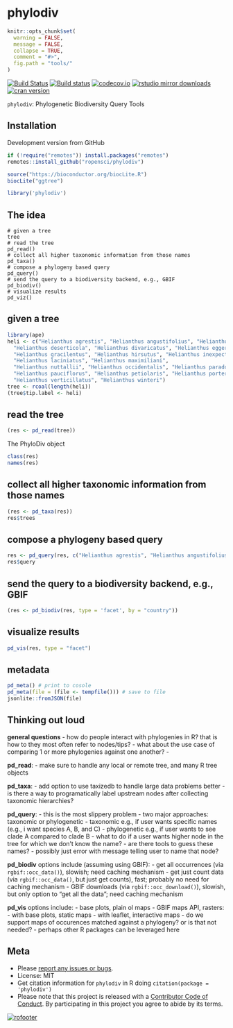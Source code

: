 phylodiv
========

```r
knitr::opts_chunk$set(
  warning = FALSE,
  message = FALSE,
  collapse = TRUE,
  comment = "#>",
  fig.path = "tools/"
)
```


[![Build Status](https://travis-ci.com/ropensci/phylodiv.svg?branch=master)](https://travis-ci.com/ropensci/phylodiv)
[![Build status](https://ci.appveyor.com/api/projects/status/6mgc02mkd8j4sq3g/branch/master)](https://ci.appveyor.com/project/sckott/phylodiv-175/branch/master)
[![codecov.io](https://codecov.io/github/ropensci/phylodiv/coverage.svg?branch=master)](https://codecov.io/github/ropensci/phylodiv?branch=master)
[![rstudio mirror downloads](http://cranlogs.r-pkg.org/badges/phylodiv)](https://github.com/metacran/cranlogs.app)
[![cran version](http://www.r-pkg.org/badges/version/phylodiv)](https://cran.r-project.org/package=phylodiv)


`phylodiv`: Phylogenetic Biodiversity Query Tools


## Installation

Development version from GitHub

```r
if (!require("remotes")) install.packages("remotes")
remotes::install_github("ropensci/phylodiv")
```

```r
source("https://bioconductor.org/biocLite.R")
biocLite("ggtree")
```

```r
library('phylodiv')
```

## The idea

```
# given a tree
tree
# read the tree
pd_read()
# collect all higher taxonomic information from those names
pd_taxa()
# compose a phylogeny based query
pd_query()
# send the query to a biodiversity backend, e.g., GBIF
pd_biodiv()
# visualize results
pd_viz()
```

## given a tree

```r
library(ape)
heli <- c("Helianthus agrestis", "Helianthus angustifolius", "Helianthus annuus", 
  "Helianthus deserticola", "Helianthus divaricatus", "Helianthus eggertii", 
  "Helianthus gracilentus", "Helianthus hirsutus", "Helianthus inexpectatus", 
  "Helianthus laciniatus", "Helianthus maximiliani",
  "Helianthus nuttallii", "Helianthus occidentalis", "Helianthus paradoxus", 
  "Helianthus pauciflorus", "Helianthus petiolaris", "Helianthus porteri", 
  "Helianthus verticillatus", "Helianthus winteri")
tree <- rcoal(length(heli))
(tree$tip.label <- heli)
```

## read the tree

```r
(res <- pd_read(tree))
```

The PhyloDiv object

```r
class(res)
names(res)
```

## collect all higher taxonomic information from those names

```r
(res <- pd_taxa(res))
res$trees
```

## compose a phylogeny based query

```r
res <- pd_query(res, c("Helianthus agrestis", "Helianthus angustifolius", "Helianthus petiolaris"))
res$query
```

## send the query to a biodiversity backend, e.g., GBIF

```r
(res <- pd_biodiv(res, type = 'facet', by = "country"))
```

## visualize results

```r
pd_vis(res, type = "facet")
```

## metadata

```r
pd_meta() # print to cosole
pd_meta(file = (file <- tempfile())) # save to file
jsonlite::fromJSON(file)
```

## Thinking out loud

**general questions**
- how do people interact with phylogenies in R? that is how to they most often refer to nodes/tips?
- what about the use case of comparing 1 or more phylogenies against one another?
- 

**pd_read**:
- make sure to handle any local or remote tree, and many R tree objects

**pd_taxa**:
- add option to use taxizedb to handle large data problems better
- is there a way to programatically label upstream nodes after collecting taxonomic hierarchies?

**pd_query**:
- this is the most slippery problem
- two major approaches: taxonomic or phylogenetic 
    - taxonomic e.g., if user wants specific names (e.g., i want species A, B, and C)
    - phylogenetic e.g., if user wants to see clade A compared to clade B
- what to do if a user wants higher node in the tree for which we don't know the name?
    - are there tools to guess these names?
    - possibly just error with message telling user to name that node?

**pd_biodiv** options include (assuming using GBIF):
- get all occurrences (via `rgbif::occ_data()`), slowish; need caching mechanism
- get just count data (via `rgbif::occ_data()`, but just get counts), fast; probably no need for caching mechanism
- GBIF downloads (via `rgbif::occ_download()`), slowish, but only option to "get all the data"; need caching mechanism

**pd_vis** options include:
- base plots, plain ol maps
- GBIF maps API, rasters:
    - with base plots, static maps
    - with leaflet, interactive maps
- do we support maps of occurences matched against a phylogeny? or is that not needed?
- perhaps other R packages can be leveraged here

## Meta

* Please [report any issues or bugs](https://github.com/ropensci/phylodiv/issues).
* License: MIT
* Get citation information for `phylodiv` in R doing `citation(package = 'phylodiv')`
* Please note that this project is released with a [Contributor Code of Conduct](CODE_OF_CONDUCT.md).
By participating in this project you agree to abide by its terms.

[![rofooter](https://ropensci.org/public_images/github_footer.png)](https://ropensci.org)
